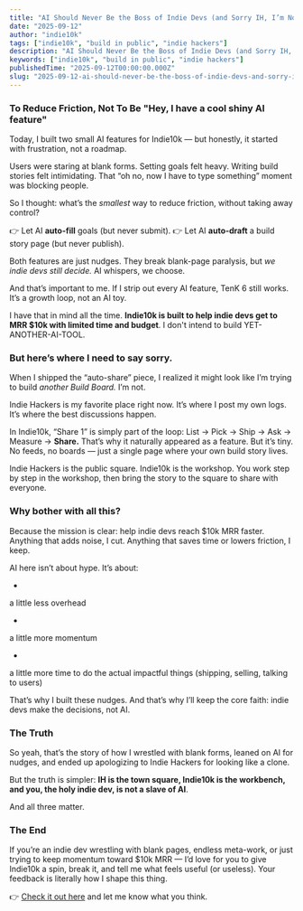 ```yaml
---
title: "AI Should Never Be the Boss of Indie Devs (and Sorry IH, I’m Not Building Another “Board”)"
date: "2025-09-12"
author: "indie10k"
tags: ["indie10k", "build in public", "indie hackers"]
description: "AI Should Never Be the Boss of Indie Devs (and Sorry IH, I’m Not Building Another “Board”)"
keywords: ["indie10k", "build in public", "indie hackers"]
publishedTime: "2025-09-12T00:00:00.000Z"
slug: "2025-09-12-ai-should-never-be-the-boss-of-indie-devs-and-sorry-ih-i-m-not-building-another-board-Rm81bxYZ7CThO6KyaMvb"
---
```


### To Reduce Friction, Not To Be "Hey, I have a cool shiny AI feature"

Today, I built two small AI features for Indie10k — but honestly, it started with frustration, not a roadmap.

Users were staring at blank forms. Setting goals felt heavy. Writing build stories felt intimidating. That “oh no, now I have to type something” moment was blocking people.

So I thought: what’s the *smallest* way to reduce friction, without taking away control?

👉 Let AI **auto-fill** goals (but never submit).
👉 Let AI **auto-draft** a build story page (but never publish).

Both features are just nudges. They break blank-page paralysis, but *we indie devs still decide.* AI whispers, we choose.

And that’s important to me. If I strip out every AI feature, TenK 6 still works. It’s a growth loop, not an AI toy.

I have that in mind all the time. **Indie10k is built to help indie devs get to MRR $10k with limited time and budget**. I don't intend to build YET-ANOTHER-AI-TOOL.
### But here’s where I need to say sorry.

When I shipped the “auto-share” piece, I realized it might look like I’m trying to build *another Build Board.* I’m not.

Indie Hackers is my favorite place right now. It’s where I post my own logs. It’s where the best discussions happen.

In Indie10k, “Share 1” is simply part of the loop: List → Pick → Ship → Ask → Measure → **Share.** That’s why it naturally appeared as a feature. But it’s tiny. No feeds, no boards — just a single page where your own build story lives.

Indie Hackers is the public square. Indie10k is the workshop. You work step by step in the workshop, then bring the story to the square to share with everyone.
### Why bother with all this?

Because the mission is clear: help indie devs reach $10k MRR faster. Anything that adds noise, I cut. Anything that saves time or lowers friction, I keep.

AI here isn’t about hype. It’s about:

- 
a little less overhead

- 
a little more momentum

- 
a little more time to do the actual impactful things (shipping, selling, talking to users)

That’s why I built these nudges. And that’s why I’ll keep the core faith: indie devs make the decisions, not AI.
### The Truth

So yeah, that’s the story of how I wrestled with blank forms, leaned on AI for nudges, and ended up apologizing to Indie Hackers for looking like a clone.

But the truth is simpler: **IH is the town square, Indie10k is the workbench, and you, the holy indie dev, is not a slave of AI**.

And all three matter.
### The End

If you’re an indie dev wrestling with blank pages, endless meta-work, or just trying to keep momentum toward $10k MRR — I’d love for you to give Indie10k a spin, break it, and tell me what feels useful (or useless). Your feedback is literally how I shape this thing.

👉 [Check it out here](https://indie10k.com) and let me know what you think.